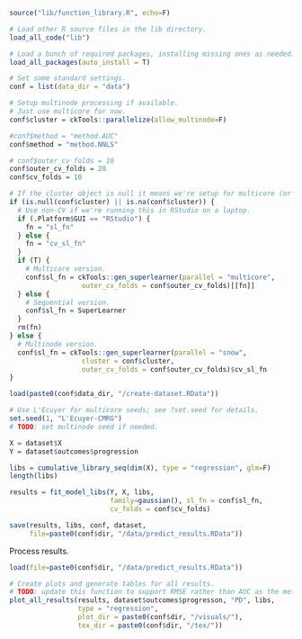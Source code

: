 ```r
source("lib/function_library.R", echo=F)

# Load other R source files in the lib directory.
load_all_code("lib")

# Load a bunch of required packages, installing missing ones as needed.
load_all_packages(auto_install = T)

# Set some standard settings.
conf = list(data_dir = "data")
```

```r
# Setup multinode processing if available.
# Just use multicore for now.
conf$cluster = ckTools::parallelize(allow_multinode=F)

#conf$method = "method.AUC"
conf$method = "method.NNLS"

# conf$outer_cv_folds = 10
conf$outer_cv_folds = 20
conf$cv_folds = 10

# If the cluster object is null it means we're setup for multicore (or nuthin).
if (is.null(conf$cluster) || is.na(conf$cluster)) {
  # Use non-CV if we're running this in RStudio on a laptop.
  if (.Platform$GUI == "RStudio") {
    fn = "sl_fn"
  } else {
    fn = "cv_sl_fn"
  }
  if (T) { 
    # Multicore version.
    conf$sl_fn = ckTools::gen_superlearner(parallel = "multicore",
                  outer_cv_folds = conf$outer_cv_folds)[[fn]]
  } else {
    # Sequential version.
    conf$sl_fn = SuperLearner
  }
  rm(fn)
} else {
  # Multinode version.
  conf$sl_fn = ckTools::gen_superlearner(parallel = "snow",
                  cluster = conf$cluster,
                  outer_cv_folds = conf$outer_cv_folds)$cv_sl_fn
}
```

```r
load(paste0(conf$data_dir, "/create-dataset.RData"))

# Use L'Ecuyer for multicore seeds; see ?set.seed for details.
set.seed(1, "L'Ecuyer-CMRG") 
# TODO: set multinode seed if needed.

X = dataset$X
Y = dataset$outcomes$progression

libs = cumulative_library_seq(dim(X), type = "regression", glm=F)
length(libs)

results = fit_model_libs(Y, X, libs,
                         family=gaussian(), sl_fn = conf$sl_fn,
                         cv_folds = conf$cv_folds)

save(results, libs, conf, dataset,
     file=paste0(conf$dir, "/data/predict_results.RData"))
```

Process results.

```r
load(file=paste0(conf$dir, "/data/predict_results.RData"))

# Create plots and generate tables for all results.
# TODO: update this function to support RMSE rather than AUC as the metric.
plot_all_results(results, dataset$outcomes$progresson, "PD", libs,
                 type = "regression",
                 plot_dir = paste0(conf$dir, "/visuals/"),
                 tex_dir = paste0(conf$dir, "/tex/"))

```
